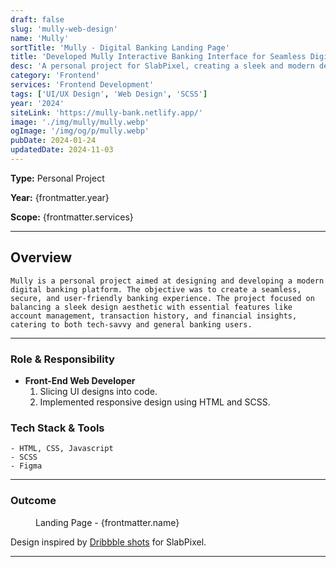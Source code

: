```yaml
---
draft: false
slug: 'mully-web-design'
name: 'Mully'
sortTitle: 'Mully - Digital Banking Landing Page'
title: 'Developed Mully Interactive Banking Interface for Seamless Digital Transactions'
desc: 'A personal project for SlabPixel, creating a sleek and modern design for a digital banking platform focused on user-friendly experiences.'
category: 'Frontend'
services: 'Frontend Development'
tags: ['UI/UX Design', 'Web Design', 'SCSS']
year: '2024'
siteLink: 'https://mully-bank.netlify.app/'
image: './img/mully/mully.webp'
ogImage: '/img/og/p/mully.webp'
pubDate: 2024-01-24
updatedDate: 2024-11-03
---
```


**Type:** Personal Project

**Year:** {frontmatter.year}

**Scope:** {frontmatter.services}

---



## Overview

    Mully is a personal project aimed at designing and developing a modern digital banking platform. The objective was to create a seamless, secure, and user-friendly banking experience. The project focused on balancing a sleek design aesthetic with essential features like account management, transaction history, and financial insights, catering to both tech-savvy and general banking users.

---

### Role & Responsibility

- **Front-End Web Developer**
  1. Slicing UI designs into code.
  2. Implemented responsive design using HTML and SCSS.

### Tech Stack & Tools

    - HTML, CSS, Javascript
    - SCSS
    - Figma

---

### Outcome

<figure>
  <Picture
    src={landingPage}
    alt='high fidelity design'
    formats={['avif', 'webp']}
  />
  <figcaption class='text-center'>
    Landing Page - {frontmatter.name}
  </figcaption>
</figure>

Design inspired by <a href='https://dribbble.com/shots/24218487-Mully-Bank-Website-Transforming-Banking-for-the-Digital-Age' target='_blank'>Dribbble shots</a> for SlabPixel.

---